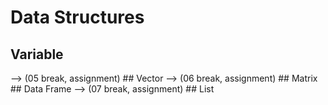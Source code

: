 <!--# JEFF -->
# Data Structures
## Variable
--> (05 break, assignment)
## Vector
--> (06 break, assignment)
## Matrix
## Data Frame
--> (07 break, assignment)
## List
